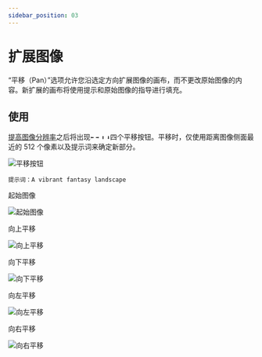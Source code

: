 ```yaml
---
sidebar_position: 03
---
```



# 扩展图像

“平移（Pan）”选项允许您沿选定方向扩展图像的画布，而不更改原始图像的内容。新扩展的画布将使用提示和原始图像的指导进行填充。

## 使用

[提高图像分辨率](../upscalers/)之后将出现`⬅️` `➡️` `⬆️` `⬇️`四个平移按钮。平移时，仅使用距离图像侧面最近的 512 个像素以及提示词来确定新部分。

![平移按钮](./img/MJ_PanButtons.jpg)

`提示词：A vibrant fantasy landscape`

<div style={{ display: 'flex', justifyContent: 'space-between' }}>
  <div>
    <p>起始图像</p>
    <img src={start} width={275} alt="起始图像" />
  </div>
  <div>
    <p>向上平移</p>
    <img src={up} width={275} alt="向上平移" />
  </div>
  <div>
    <p>向下平移</p>
    <img src={down} width={275} alt="向下平移" />
  </div>
</div>
<div style={{ display: 'flex', justifyContent: 'space-between' }}>
  <div>
    <p>向左平移</p>
    <img src={left} height={275} alt="向左平移" />
  </div>
  <div>
    <p>向右平移</p>
    <img src={right} height={275} alt="向右平移" />
  </div>
</div>